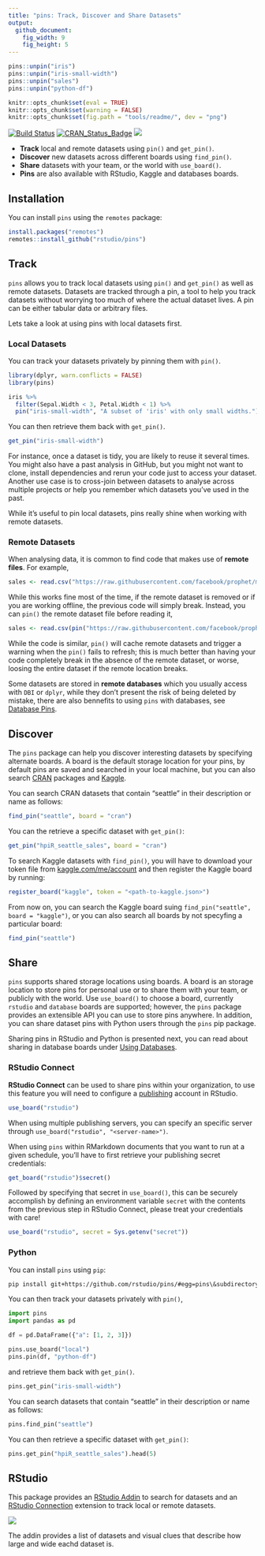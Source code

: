 ```yaml
---
title: "pins: Track, Discover and Share Datasets"
output:
  github_document:
    fig_width: 9
    fig_height: 5
---
```


```r
pins::unpin("iris")
pins::unpin("iris-small-width")
pins::unpin("sales")
pins::unpin("python-df")

knitr::opts_chunk$set(eval = TRUE)
knitr::opts_chunk$set(warning = FALSE)
knitr::opts_chunk$set(fig.path = "tools/readme/", dev = "png")
```

[![Build Status](https://travis-ci.org/javierluraschi/pins.svg?branch=master)](https://travis-ci.org/javierluraschi/pins) [![CRAN_Status_Badge](https://www.r-pkg.org/badges/version/pins)](https://cran.r-project.org/package=pins) ![](https://img.shields.io/badge/lifecycle-experimental-red.svg)

- **Track** local and remote datasets using `pin()` and `get_pin()`.
- **Discover** new datasets across different boards using `find_pin()`.
- **Share** datasets with your team, or the world with `use_board()`.
- **Pins** are also available with RStudio, Kaggle and databases boards.

## Installation

You can install `pins` using the `remotes` package:

``` r
install.packages("remotes")
remotes::install_github("rstudio/pins")
```

## Track

`pins` allows you to track local datasets using `pin()` and `get_pin()` as well as remote datasets. Datasets are tracked through a pin, a tool to help you track datasets without worrying too much of where the actual dataset lives. A pin can be either tabular data or arbitrary files.

Lets take a look at using pins with local datasets first.

### Local Datasets

You can track your datasets privately by pinning them with `pin()`.

```r
library(dplyr, warn.conflicts = FALSE)
library(pins)

iris %>%
  filter(Sepal.Width < 3, Petal.Width < 1) %>%
  pin("iris-small-width", "A subset of 'iris' with only small widths.")
```

You can then retrieve them back with `get_pin()`.

```r
get_pin("iris-small-width")
```

For instance, once a dataset is tidy, you are likely to reuse it several times. You might also have a past analysis in GitHub, but you might not want to clone, install dependencies and rerun your code just to access your dataset. Another use case is to cross-join between datasets to analyse across multiple projects or help you remember which datasets you've used in the past.

While it's useful to pin local datasets, pins really shine when working with remote datasets.

### Remote Datasets

When analysing data, it is common to find code that makes use of **remote files**. For example,

```r
sales <- read.csv("https://raw.githubusercontent.com/facebook/prophet/master/examples/example_retail_sales.csv")
```

While this works fine most of the time, if the remote dataset is removed or if you are working offline, the previous code will simply break. Instead, you can `pin()` the remote dataset file before reading it,

```r
sales <- read.csv(pin("https://raw.githubusercontent.com/facebook/prophet/master/examples/example_retail_sales.csv", "sales"))
```

While the code is similar, `pin()` will cache remote datasets and trigger a warning when the `pin()` fails to refresh; this is much better than having your code completely break in the absence of the remote dataset, or worse, loosing the entire dataset if the remote location breaks.

Some datasets are stored in **remote databases** which you usually access with `DBI` or `dplyr`, while they don't present the risk of being deleted by mistake, there are also bennefits to using `pins` with databases, see [Database Pins]().

## Discover

The `pins` package can help you discover interesting datasets by specifying alternate boards. A board is the default storage location for your pins, by default pins are saved and searched in your local machine, but you can also search [CRAN](https://cran.r-project.org) packages and [Kaggle](https://kaggle.com).

You can search CRAN datasets that contain "seattle" in their description or name as follows:

```r
find_pin("seattle", board = "cran")
```

You can the retrieve a specific dataset with `get_pin()`:

```r
get_pin("hpiR_seattle_sales", board = "cran")
```

To search Kaggle datasets with `find_pin()`, you will have to download your token file from [kaggle.com/me/account](https://kaggle.com/me/account) and then register the Kaggle board by running:

```r
register_board("kaggle", token = "<path-to-kaggle.json>")
```

From now on, you can search the Kaggle board suing `find_pin("seattle", board = "kaggle")`, or you can also search all boards by not specyfing a particular board:

```r
find_pin("seattle")
```

## Share

`pins` supports shared storage locations using boards. A board is an storage location to store pins for personal use or to share them with your team, or publicly with the world. Use `use_board()` to choose a board, currently  `rstudio` and `database` boards are supported; however, the `pins` package provides an extensible API you can use to store pins anywhere. In addition, you can share dataset pins with Python users through the `pins` pip package.

Sharing pins in RStudio and Python is presented next, you can read about sharing in database boards under [Using Databases]().

### RStudio Connect

**RStudio Connect** can be used to share pins within your organization, to
use this feature you will need to configure a [publishing](https://docs.rstudio.com/connect/user/publishing.html)
account in RStudio.

```r
use_board("rstudio")
```

When using multiple publishing servers, you can specify an specific server through `use_board("rstudio", "<server-name>")`.

When using `pins` within RMarkdown documents that you want to run at a given schedule, you'll have to first retrieve your publishing secret credentials:

```r
get_board("rstudio")$secret()
```

Followed by specifying that secret in `use_board()`, this can be securely accomplish by defining an environment variable `secret` with the contents from the previous step in RStudio Connect, please treat your credentials with care!

```r
use_board("rstudio", secret = Sys.getenv("secret"))
```

### Python

You can install `pins` using `pip`:

```bash
pip install git+https://github.com/rstudio/pins/#egg=pins\&subdirectory=python --user
```

You can then track your datasets privately with `pin()`,

```python
import pins
import pandas as pd

df = pd.DataFrame({"a": [1, 2, 3]})

pins.use_board("local")
pins.pin(df, "python-df")
```

and retrieve them back with `get_pin()`.

```python
pins.get_pin("iris-small-width")
```

You can search datasets that contain “seattle” in their description or
name as follows:

```python
pins.find_pin("seattle")
```

You can then retrieve a specific dataset with `get_pin()`:

```python
pins.get_pin("hpiR_seattle_sales").head(5)
```

## RStudio

This package provides an [RStudio Addin](https://rstudio.github.io/rstudio-extensions/rstudio_addins.html) to search for datasets and an [RStudio Connection](https://rstudio.github.io/rstudio-extensions/rstudio-connections.html) extension to track local or remote datasets.

![](tools/readme/rstudio-pins-addmin.png)

The addin provides a list of datasets and visual clues that describe how large and wide eachd dataset is.
